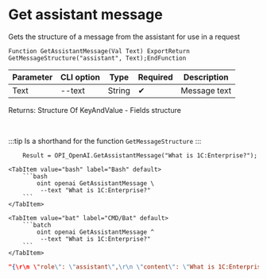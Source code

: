 ﻿---
sidebar_position: 6
description: Get assistant message and other functions to work with OpenAI in the Open Integration Package, a free open-source integration library for 1C:Enterprise 8, OneScript and CLI
keywords: [1C, 1С, 1С:Enterprise, 1С:Enterprise 8.3, API, Integration, Services, Exchange, OneScript, CLI, OpenAI]
---


# Get assistant message
 Gets the structure of a message from the assistant for use in a request



`Function GetAssistantMessage(Val Text) ExportReturn GetMessageStructure("assistant", Text);EndFunction`

  | Parameter | CLI option | Type | Required | Description |
  |-|-|-|-|-|
  | Text | --text | String | &#x2714; | Message text |

  
  Returns:  Structure Of KeyAndValue - Fields structure

<br/>

:::tip
Is a shorthand for the function `GetMessageStructure`
:::
<br/>



```bsl title="1C:Enterprise/OneScript code example"
    Result = OPI_OpenAI.GetAssistantMessage("What is 1C:Enterprise?");
```
 

 <Tabs>
  
    <TabItem value="bash" label="Bash" default>
        ```bash
            oint openai GetAssistantMessage \
             --text "What is 1C:Enterprise?"
        ```
    </TabItem>
  
    <TabItem value="bat" label="CMD/Bat" default>
        ```batch
            oint openai GetAssistantMessage ^
             --text "What is 1C:Enterprise?"
        ```
    </TabItem>
</Tabs>


```json title="Result"
"{\r\n \"role\": \"assistant\",\r\n \"content\": \"What is 1C:Enterprise?\"\r\n}"
```
